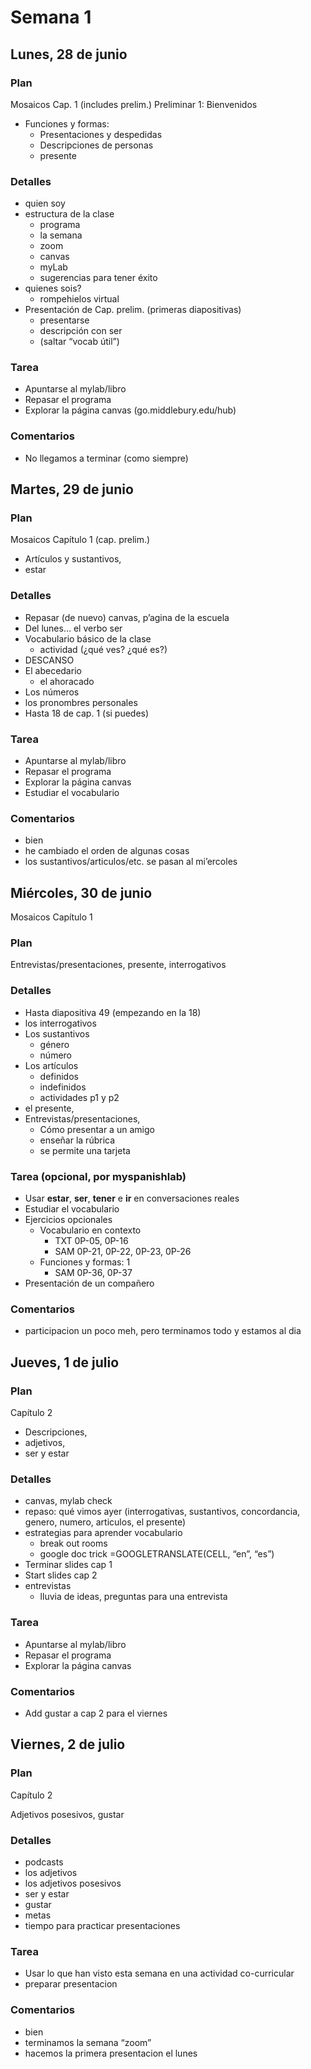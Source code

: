 # Semana 1

## Lunes, 28 de junio

### Plan

Mosaicos Cap. 1 (includes prelim.)
Preliminar 1: Bienvenidos  

- Funciones y formas: 
  - Presentaciones y despedidas
  - Descripciones de personas
  - presente

### Detalles

- quien soy
- estructura de la clase
	- programa
	- la semana
	- zoom
	- canvas
	- myLab
	- sugerencias para tener éxito
- quienes sois?
	- rompehielos virtual
- Presentación de Cap. prelim. (primeras diapositivas)
	- presentarse
	- descripción con ser
	- (saltar "vocab útil")

### Tarea

- Apuntarse al mylab/libro
- Repasar el programa
- Explorar la página canvas (go.middlebury.edu/hub)

### Comentarios

- No llegamos a terminar (como siempre)







## Martes, 29 de junio

### Plan

Mosaicos Capítulo 1 (cap. prelim.)

- Artículos y sustantivos, 
- estar

### Detalles

- Repasar (de nuevo) canvas, p'agina de la escuela
- Del lunes... el verbo ser
- Vocabulario básico de la clase 
	- actividad (¿qué ves? ¿qué es?)
- DESCANSO
- El abecedario
	- el ahoracado
- Los números
- los pronombres personales
- Hasta 18 de cap. 1 (si puedes)

### Tarea

- Apuntarse al mylab/libro
- Repasar el programa
- Explorar la página canvas
- Estudiar el vocabulario

### Comentarios

- bien
- he cambiado el orden de algunas cosas
- los sustantivos/articulos/etc. se pasan al mi'ercoles









## Miércoles, 30 de junio

Mosaicos Capítulo 1

### Plan

Entrevistas/presentaciones, presente, interrogativos

### Detalles

- Hasta diapositiva 49 (empezando en la 18)
- los interrogativos
- Los sustantivos
	- género
	- número
- Los artículos
	- definidos
	- indefinidos
	- actividades p1 y p2
- el presente, 
- Entrevistas/presentaciones, 
	- Cómo presentar a un amigo
	- enseñar la rúbrica
	- se permite una tarjeta

### Tarea (opcional, por myspanishlab)

- Usar **estar**, **ser**, **tener** e **ir** en conversaciones reales
- Estudiar el vocabulario
- Ejercicios opcionales
	- Vocabulario en contexto
		- TXT 0P-05, 0P-16
		- SAM 0P-21, 0P-22, 0P-23, 0P-26
	- Funciones y formas: 1
		- SAM 0P-36, 0P-37
- Presentación de un compañero

### Comentarios

- participacion un poco meh, pero terminamos todo y estamos al dia









## Jueves, 1 de julio

### Plan

Capítulo 2 

- Descripciones, 
- adjetivos, 
- ser y estar

### Detalles

- canvas, mylab check
- repaso: qué vimos ayer (interrogativas, sustantivos, concordancia, genero, numero, articulos, el presente)
- estrategias para aprender vocabulario
	- break out rooms
	- google doc trick 
		=GOOGLETRANSLATE(CELL, "en", "es")
- Terminar slides cap 1
- Start slides cap 2 
- entrevistas
	- lluvia de ideas, preguntas para una entrevista

### Tarea

- Apuntarse al mylab/libro
- Repasar el programa
- Explorar la página canvas

### Comentarios

- Add gustar a cap 2 para el viernes





            


## Viernes, 2 de julio

### Plan

Capítulo 2 

Adjetivos posesivos, gustar

### Detalles
 
- podcasts
- los adjetivos
- los adjetivos posesivos
- ser y estar
- gustar
- metas
- tiempo para practicar presentaciones

### Tarea

- Usar lo que han visto esta semana en una actividad co-curricular
- preparar presentacion

### Comentarios

- bien
- terminamos la semana "zoom"
- hacemos la primera presentacion el lunes
